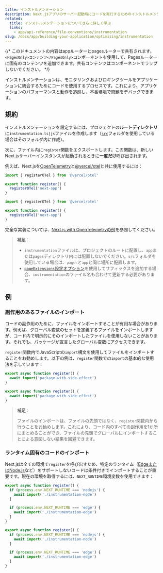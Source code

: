 ```yaml
---
title: インストルメンテーション
description: Next.jsアプリのサーバー起動時にコードを実行するためのインストルメンテーションの使用方法を学ぶ
related:
  title: インストルメンテーションについてさらに詳しく学ぶ
  links:
    - app/api-reference/file-conventions/instrumentation
slug: /docs/app/building-your-application/optimizing/instrumentation
---
```


{/* このドキュメントの内容はappルーターとpagesルーターで共有されます。`<PagesOnly>コンテンツ</PagesOnly>`コンポーネントを使用して、Pagesルーターに固有のコンテンツを追加できます。共有コンテンツはコンポーネントでラップしないでください。 */}

インストルメンテーションは、モニタリングおよびロギングツールをアプリケーションに統合するためにコードを使用するプロセスです。これにより、アプリケーションのパフォーマンスと動作を追跡し、本番環境で問題をデバッグできます。

## 規約

インストルメンテーションを設定するには、プロジェクトの**ルートディレクトリ**に`instrumentation.ts|js`ファイルを作成します（[`src`](/docs/app/building-your-application/configuring/src-directory)フォルダを使用している場合はそのフォルダ内に作成）。

次に、ファイル内に`register`関数をエクスポートします。この関数は、新しいNext.jsサーバーインスタンスが起動されるときに**一度だけ**呼び出されます。

例えば、Next.jsを[OpenTelemetry](https://opentelemetry.io/)と[@vercel/otel](https://vercel.com/docs/observability/otel-overview)と共に使用するには：

```ts filename="instrumentation.ts" switcher
import { registerOTel } from '@vercel/otel'

export function register() {
  registerOTel('next-app')
}
```

```js filename="instrumentation.js" switcher
import { registerOTel } from '@vercel/otel'

export function register() {
  registerOTel('next-app')
}
```

完全な実装については、[Next.js with OpenTelemetryの例](https://github.com/vercel/next.js/tree/canary/examples/with-opentelemetry)を参照してください。

> **補足**：
>
> - `instrumentation`ファイルは、プロジェクトのルートに配置し、`app`または`pages`ディレクトリ内には配置しないでください。`src`フォルダを使用している場合は、`pages`と`app`と同じ場所に配置します。
> - [`pageExtensions`設定オプション](/docs/app/api-reference/config/next-config-js/pageExtensions)を使用してサフィックスを追加する場合、`instrumentation`のファイル名も合わせて更新する必要があります。

## 例

### 副作用のあるファイルのインポート

コードの副作用のために、ファイルをインポートすることが有用な場合があります。例えば、グローバル変数のセットを定義するファイルをインポートしますが、コード内で明示的にそのインポートしたファイルを使用しないことがあります。それでも、パッケージが宣言したグローバル変数にアクセスできます。

`register`関数内でJavaScriptの`import`構文を使用してファイルをインポートすることをお勧めします。以下の例は、`register`関数での`import`の基本的な使用法を示しています：

```ts filename="instrumentation.ts" switcher
export async function register() {
  await import('package-with-side-effect')
}
```

```js filename="instrumentation.js" switcher
export async function register() {
  await import('package-with-side-effect')
}
```

> **補足**：
>
> ファイルのインポートは、ファイルの先頭ではなく、`register`関数内から行うことをお勧めします。これにより、コード内のすべての副作用を1か所にまとめることができ、ファイルの先頭でグローバルにインポートすることによる意図しない結果を回避できます。

### ランタイム固有のコードのインポート

Next.jsは全ての環境で`register`を呼び出すため、特定のランタイム（[EdgeまたはNode.js](/docs/app/building-your-application/rendering/edge-and-nodejs-runtimes)など）をサポートしないコードは条件付きでインポートすることが重要です。現在の環境を取得するには、`NEXT_RUNTIME`環境変数を使用できます：

```ts filename="instrumentation.ts" switcher
export async function register() {
  if (process.env.NEXT_RUNTIME === 'nodejs') {
    await import('./instrumentation-node')
  }

  if (process.env.NEXT_RUNTIME === 'edge') {
    await import('./instrumentation-edge')
  }
}
```

```js filename="instrumentation.js" switcher
export async function register() {
  if (process.env.NEXT_RUNTIME === 'nodejs') {
    await import('./instrumentation-node')
  }

  if (process.env.NEXT_RUNTIME === 'edge') {
    await import('./instrumentation-edge')
  }
}
```
